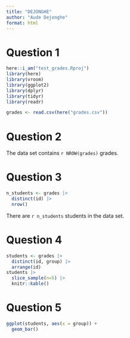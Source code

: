 ```yaml
---
title: "DEJONGHE"
author: "Aude Dejonghe"
format: html
---
```


# Question 1
```r
here::i_am("test_grades.Rproj")
library(here)
library(vroom)
library(ggplot2)
library(dplyr)
library(tidyr)
library(readr)

grades <- read.csv(here("grades.csv"))
```
# Question 2

The data set contains `r NROW(grades)` grades.


# Question 3

```r
n_students <- grades |>
  distinct(id) |>
  nrow()
```

There are `r n_students` students in the data set.


# Question 4

```r
students <- grades |>
  distinct(id, group) |>
  arrange(id)
students |>
  slice_sample(n=5) |>
  knitr::kable()
```

# Question 5

```r
ggplot(students, aes(x = group)) +
  geom_bar()
```




